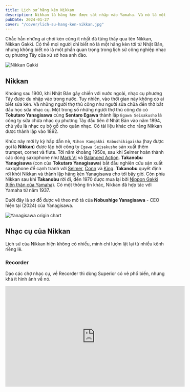 ```yaml
---
title: Lịch sử hãng kèn Nikkan
description: Nikkan là hãng kèn được sát nhập vào Yamaha. Và nó là một phần của lịch sử hãng Yanagisawa nhưng không có liên quan gì tới Yamaha.
pubDate: 2024-01-27
cover: "/cover/lich-su-hang-ken-nikkan.jpg"
---
```


Chắc hẳn những ai chơi kèn cũng ít nhất đã từng thấy qua tên Nikkan, Nikkan Gakki. Có thể mọi người chỉ biết nó là một hãng kèn tới từ Nhật Bản, nhưng không biết nó là một phần quan trọng trong lịch sử công nghiệp nhạc cụ phương Tây của xứ sở hoa anh đào.

![Nikkan Gakki](../../assets/hobbies/lich-su-hang-ken-nikkan/nikkan-tokyo.jpeg)

## Nikkan

Khoảng sau 1900, khi Nhật Bản gây chiến với nước ngoài, nhạc cụ phương Tây được du nhập vào trong nước. Tuy nhiên, vào thời gian này không có ai biết sửa kèn. Và những người thợ thủ công như người sửa chữa đền thờ bắt đầu học sửa nhạc cụ. Một trong số những người thợ thủ công đó có **Tokutaro Yanagisawa** cùng **Sentaro Egawa** thành lập `Egawa Seisakusho` là công ty sửa chữa nhạc cụ phương Tây đầu tiên ở Nhật Bản vào năm 1894, chủ yếu là nhạc cụ bộ gỗ cho quân nhạc. Có tài liệu khác cho rằng Nikkan được thành lập vào 1892.

Khúc này mới ly kỳ hấp dẫn nè, `Nihon Kangakki Kabushikigaisha` (hay được gọi là **Nikkan**) được lập bởi công ty `Egawa Seisakusho` sản xuất thêm trumpet, cornet và flute. Tới năm khoảng 1950s, sau khi Selmer hoàn thành các dòng saxophone như [Mark VI](https://www.selmer.fr/en/blogs/infos/history-notes-10-mark-vi) và [Balanced Action](https://www.selmer.fr/en/blogs/infos/history-notes-06-balanced-action). **Takanobu Yanagisawa** (con của **Tokutaro Yanagisawa**) bắt đầu nghiên cứu sản xuất saxophone để cạnh tranh với [Selmer](https://en.wikipedia.org/wiki/Henri_Selmer_Paris), [Conn](https://en.wikipedia.org/wiki/C._G._Conn) và [King](https://en.wikipedia.org/wiki/King_Musical_Instruments). **Takanobu** quyết định rời khỏi Nikkan và thành lập hãng kèn Yanagisawa cho tới bây giờ. Còn phía Nikkan sau khi **Takanobu** rời đi, đến 1970 được mua lại bởi [Nippon Gakki (tiền thân của Yamaha)](https://en.wikipedia.org/wiki/Yamaha_Corporation). Có một thông tin khác, Nikkan đã hợp tác với Yamaha từ năm 1937.

Dưới đây là sơ đồ được vẽ theo mô tả của **Nobushige Yanagisawa** - CEO hiện tại (2024) của Yanagisawa.

![Yanagisawa origin chart](../../assets/hobbies/lich-su-hang-ken-nikkan/yanagisawa-origin-chart.jpg)

## Nhạc cụ của Nikkan

Lịch sử của Nikkan hiện không có nhiều, mình chỉ lượm lặt lại từ nhiều kênh riêng lẻ. 

### Recorder

Dạo các chợ nhạc cụ, về Recorder thì dòng Superior có vẻ phổ biến, nhưng khá ít hình ảnh về nó.

<iframe width="560" height="315" src="https://www.youtube.com/embed/Rme3mKvocg4?si=OH_dTPtHUOgF3-JP" title="YouTube video player" frameborder="0" allow="accelerometer; autoplay; clipboard-write; encrypted-media; gyroscope; picture-in-picture; web-share" allowfullscreen/>

Có một thông tin khác là tháng 9/1957, Nikkan có giới thiệu mẫu recorder có phím bấm như hình dưới, nhưng tìm không thấy hình.

![Nikkan Superior Paipu](../../assets/hobbies/lich-su-hang-ken-nikkan/nikkan-superior-paipu-1.jpg)

### Flute

Về flute thì hầu như không có thông tin, chỉ thấy cách đánh mã của Nikkan được Yamaha sử dụng lại sau này, như alf FL-23, FL-31,... Về flute, thì theo như anh LeeHonSo, chất lượng của Nikkan không được cao, do lớp mạ nó khá dỏm.

![Nikkan FL-31](../../assets/hobbies/lich-su-hang-ken-nikkan/nikkan-fl-31.png)

### Piccolo

Thua toàn tập, chỉ có thể biết là Nikkan có sản xuất Piccolo thôi. Hình dưới đây là dòng Imperial.

![Nikkan Imperial Piccolo](../../assets/hobbies/lich-su-hang-ken-nikkan/nikkan-imperial-piccolo.png)

### Saxophone

Về saxophone, Nikkan sản xuất các dòng Alto và Tenor, với các dòng Imperial, Imperiale, No1, No2.

![Nikkan Imperial Tenor Saxophone](../../assets/hobbies/lich-su-hang-ken-nikkan/nikkan-implerial-tenor-saxophone.jpg)

Coi thêm hình tại https://bassic-sax.info/pix/index.php?/category/1223

### Trumpet

Trong lịch sử của hãng Nikkan, có lẽ điều tự hào với họ là mẫu Fanfare No.4 được sử dụng trong Olympic Tokyo năm 1964. 

![Nikkan Fanfare Trumpet No4](../../assets/hobbies/lich-su-hang-ken-nikkan/nikkan-fanfare-trumpet-no4.jpg)

Ngoài ra, dòng Imperial (TR-1) của Nikkan được Yamaha tái sử dụng cho mẫu YTR-1 trong năm 1966 và chỉ ở thị trường Nhật Bản.

![Nikkan Imperial TR-1 Trumpet](../../assets/hobbies/lich-su-hang-ken-nikkan/nikkan-tr-1-trumpet.jpg)

### Trống

Có thông tin nói rằng trống của Nikkan là nhái thiết kế của [Slingerland](https://www.vintagedrumguide.com/slingerland_catalog_pages.html).

Vòng vòng trên mạng thì thấy có hình Snare, Bass và Hi-hat của Nikkan. Không rõ họ có sản xuất đủ bộ trống jazz không nữa.

![Nikkan Snare](../../assets/hobbies/lich-su-hang-ken-nikkan/nikkan-snare.jpg)

![Nikkan Hi-hat](../../assets/hobbies/lich-su-hang-ken-nikkan/nikkan-hi-hat.jpg)

## Đôi lời

Không như các hãng nhạc cụ phương Tây được kế thừa công nghệ với nhau, Nikkan chỉ biết đến nhạc cụ thông qua việc sửa chữa tận 1900 khi Nhật đi gây chiến với các nước, rồi dần tự sản xuất. Do đó, Nikkan phải đi nhái thiết kế của các hãng phương Tây, và chất lượng cũng chưa được tốt. Nhưng ít ra thì trong lịch sử phát triển nhạc cụ bộ đồng ở Nhật Bản nói riêng và cũng như thế giới nói chung, Nikkan đã đóng góp lớn, đối trọng với các hãng từ châu Âu và Mỹ.

## Tham khảo

- Sax on The Web, [Nikkan low serial no](https://www.saxontheweb.net/threads/nikkan-low-serial-no.390255)
- Sax on The Web, [1966 Nikkan 020- what is it related to?](https://www.saxontheweb.net/threads/1966-nikkan-020-what-is-it-related-to.89750)
- Jay Metcalf, [The Origin Of Yanagisawa Saxophones](https://bettersax.com/the-origin-of-yanagisawa-saxophones)
- Sherman Friedland, [Nikkan Gakki, quite acceptable prior to becoming Yamaha](https://clarinetcorner.wordpress.com/2012/12/21/nikkan-gakki-quite-acceptable-prior-to-becoming-yamaha)
- Wikipedia, [Yanagisawa Wind Instruments](https://en.wikipedia.org/wiki/Yanagisawa_Wind_Instruments)
- Conn-Selmer, [Yanagisawa](http://www.selmer.com/en-us/our-brands/yanagisawa)
- Yamaha Australia, [Xeno Behind Stories](https://au.yamaha.com/en/products/contents/winds/trumpet_custom/behind_stories/index.html)
- Nicholas S Lander, [Innovations in Recorder Design](https://www.recorderhomepage.net/history/innovations-in-recorder-design/)
- Nicholas S Lander, [Historic Makers](https://www.recorderhomepage.net/historic-makers/)
- CHUNICHI SHIMBUN,[Aichi police proudly displaying trumpet from 1964 Tokyo Olympics](https://www.japantimes.co.jp/news/2017/08/07/national/aichi-police-proudly-displaying-trumpet-1964-tokyo-olympics/)
- NiFTM ニッカン・ファンファーレ・トランペット 保存会, [Nikkan Fanfare Trumpet Memorial](http://sunlake.org/music/niftm/index.htm)
- YamahaCollector, [YTR-1 The Very First Yamaha Trumpet](https://www.facebook.com/media/set?set=a.242444402448703&type=3)
- TomiDrums, [Japanese Vintage "Nikkan" Drums](https://tomidrum.blogspot.com/2013/11/japanese-vintage-nikkan-drums.html)
